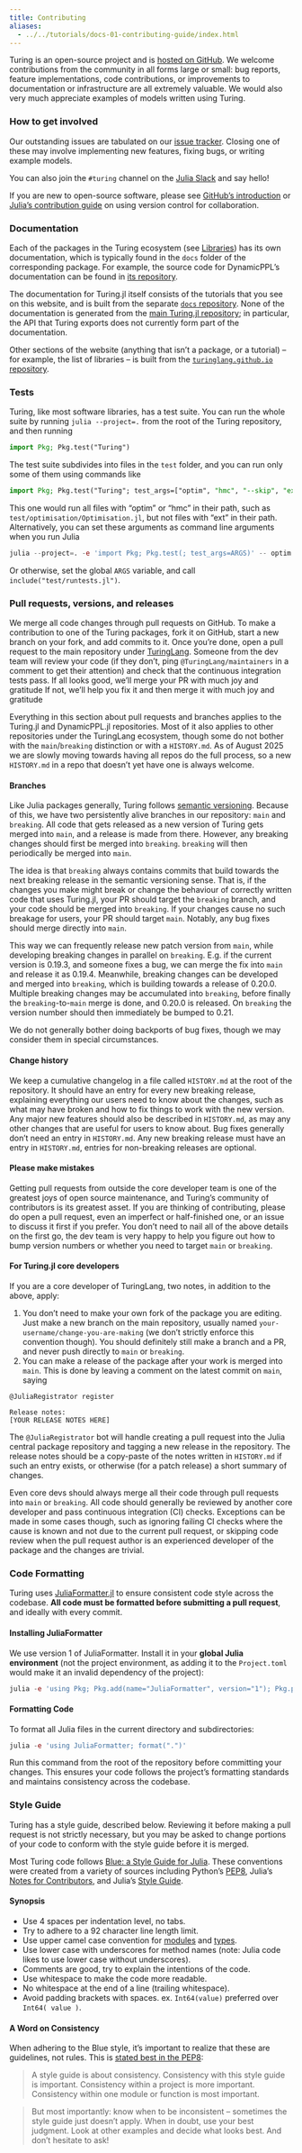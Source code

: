 ```yaml
---
title: Contributing
aliases:
  - ../../tutorials/docs-01-contributing-guide/index.html
---
```


Turing is an open-source project and is [hosted on GitHub](https://github.com/TuringLang).
We welcome contributions from the community in all forms large or small: bug reports, feature implementations, code contributions, or improvements to documentation or infrastructure are all extremely valuable.
We would also very much appreciate examples of models written using Turing.

### How to get involved

Our outstanding issues are tabulated on our [issue tracker](https://github.com/TuringLang/Turing.jl/issues).
Closing one of these may involve implementing new features, fixing bugs, or writing example models.

You can also join the `#turing` channel on the [Julia Slack](https://julialang.org/slack/) and say hello!

If you are new to open-source software, please see [GitHub's introduction](https://guides.github.com/introduction/flow/) or [Julia's contribution guide](https://github.com/JuliaLang/julia/blob/master/CONTRIBUTING.md) on using version control for collaboration.

### Documentation

Each of the packages in the Turing ecosystem (see [Libraries](/library)) has its own documentation, which is typically found in the `docs` folder of the corresponding package.
For example, the source code for DynamicPPL's documentation can be found in [its repository](https://github.com/TuringLang/DynamicPPL.jl).

The documentation for Turing.jl itself consists of the tutorials that you see on this website, and is built from the separate [`docs` repository](https://github.com/TuringLang/docs).
None of the documentation is generated from the [main Turing.jl repository](https://github.com/TuringLang/Turing.jl); in particular, the API that Turing exports does not currently form part of the documentation.

Other sections of the website (anything that isn't a package, or a tutorial) – for example, the list of libraries – is built from the [`turinglang.github.io` repository](https://github.com/TuringLang/turinglang.github.io).

### Tests

Turing, like most software libraries, has a test suite. You can run the whole suite by running `julia --project=.` from the root of the Turing repository, and then running

```julia
import Pkg; Pkg.test("Turing")
```

The test suite subdivides into files in the `test` folder, and you can run only some of them using commands like

```julia
import Pkg; Pkg.test("Turing"; test_args=["optim", "hmc", "--skip", "ext"])
```

This one would run all files with "optim" or "hmc" in their path, such as `test/optimisation/Optimisation.jl`, but not files with "ext" in their path. Alternatively, you can set these arguments as command line arguments when you run Julia

```julia
julia --project=. -e 'import Pkg; Pkg.test(; test_args=ARGS)' -- optim hmc --skip ext
```

Or otherwise, set the global `ARGS` variable, and call `include("test/runtests.jl")`. 

### Pull requests, versions, and releases

We merge all code changes through pull requests on GitHub. To make a contribution to one of the Turing packages, fork it on GitHub, start a new branch on your fork, and add commits to it. Once you're done, open a pull request to the main repository under [TuringLang](https://github.com/TuringLang). Someone from the dev team will review your code (if they don't, ping `@TuringLang/maintainers` in a comment to get their attention) and check that the continuous integration tests pass. If all looks good, we'll merge your PR with much joy and gratitude If not, we'll help you fix it and then merge it with much joy and gratitude

Everything in this section about pull requests and branches applies to the Turing.jl and DynamicPPL.jl repositories. Most of it also applies to other repositories under the TuringLang ecosystem, though some do not bother with the `main`/`breaking` distinction or with a `HISTORY.md`. As of August 2025 we are slowly moving towards having all repos do the full process, so a new `HISTORY.md` in a repo that doesn't yet have one is always welcome.

#### Branches

Like Julia packages generally, Turing follows [semantic versioning](https://semver.org/). Because of this, we have two persistently alive branches in our repository: `main` and `breaking`. All code that gets released as a new version of Turing gets merged into `main`, and a release is made from there. However, any breaking changes should first be merged into `breaking`. `breaking` will then periodically be merged into `main`.

The idea is that `breaking` always contains commits that build towards the next breaking release in the semantic versioning sense. That is, if the changes you make might break or change the behaviour of correctly written code that uses Turing.jl, your PR should target the `breaking` branch, and your code should be merged into `breaking`. If your changes cause no such breakage for users, your PR should target `main`. Notably, any bug fixes should merge directly into `main`.

This way we can frequently release new patch version from `main`, while developing breaking changes in parallel on `breaking`. E.g. if the current version is 0.19.3, and someone fixes a bug, we can merge the fix into `main` and release it as 0.19.4. Meanwhile, breaking changes can be developed and merged into `breaking`, which is building towards a release of 0.20.0. Multiple breaking changes may be accumulated into `breaking`, before finally the `breaking`-to-`main` merge is done, and 0.20.0 is released. On `breaking` the version number should then immediately be bumped to 0.21.

We do not generally bother doing backports of bug fixes, though we may consider them in special circumstances.

#### Change history

We keep a cumulative changelog in a file called `HISTORY.md` at the root of the repository. It should have an entry for every new breaking release, explaining everything our users need to know about the changes, such as what may have broken and how to fix things to work with the new version. Any major new features should also be described in `HISTORY.md`, as may any other changes that are useful for users to know about. Bug fixes generally don't need an entry in `HISTORY.md`. Any new breaking release must have an entry in `HISTORY.md`, entries for non-breaking releases are optional.

#### Please make mistakes

Getting pull requests from outside the core developer team is one of the greatest joys of open source maintenance, and Turing's community of contributors is its greatest asset. If you are thinking of contributing, please do open a pull request, even an imperfect or half-finished one, or an issue to discuss it first if you prefer. You don't need to nail all of the above details on the first go, the dev team is very happy to help you figure out how to bump version numbers or whether you need to target `main` or `breaking`.

#### For Turing.jl core developers

If you are a core developer of TuringLang, two notes, in addition to the above, apply:

1. You don't need to make your own fork of the package you are editing. Just make a new branch on the main repository, usually named `your-username/change-you-are-making` (we don't strictly enforce this convention though). You should definitely still make a branch and a PR, and never push directly to `main` or `breaking`.
2. You can make a release of the package after your work is merged into `main`. This is done by leaving a comment on the latest commit on `main`, saying

```
@JuliaRegistrator register

Release notes:
[YOUR RELEASE NOTES HERE]
```

The `@JuliaRegistrator` bot will handle creating a pull request into the Julia central package repository and tagging a new release in the repository. The release notes should be a copy-paste of the notes written in `HISTORY.md` if such an entry exists, or otherwise (for a patch release) a short summary of changes.

Even core devs should always merge all their code through pull requests into `main` or `breaking`. All code should generally be reviewed by another core developer and pass continuous integration (CI) checks. Exceptions can be made in some cases though, such as ignoring failing CI checks where the cause is known and not due to the current pull request, or skipping code review when the pull request author is an experienced developer of the package and the changes are trivial.

### Code Formatting

Turing uses [JuliaFormatter.jl](https://github.com/domluna/JuliaFormatter.jl) to ensure consistent code style across the codebase.
**All code must be formatted before submitting a pull request**, and ideally with every commit.

#### Installing JuliaFormatter

We use version 1 of JuliaFormatter.
Install it in your **global Julia environment** (not the project environment, as adding it to the `Project.toml` would make it an invalid dependency of the project):

```julia
julia -e 'using Pkg; Pkg.add(name="JuliaFormatter", version="1"); Pkg.pin("JuliaFormatter")'
```

#### Formatting Code

To format all Julia files in the current directory and subdirectories:

```julia
julia -e 'using JuliaFormatter; format(".")'
```

Run this command from the root of the repository before committing your changes.
This ensures your code follows the project's formatting standards and maintains consistency across the codebase.

### Style Guide

Turing has a style guide, described below.
Reviewing it before making a pull request is not strictly necessary, but you may be asked to change portions of your code to conform with the style guide before it is merged.

Most Turing code follows [Blue: a Style Guide for Julia](https://github.com/JuliaDiff/BlueStyle).
These conventions were created from a variety of sources including Python's [PEP8](http://legacy.python.org/dev/peps/pep-0008/), Julia's [Notes for Contributors](https://github.com/JuliaLang/julia/blob/master/CONTRIBUTING.md), and Julia's [Style Guide](https://docs.julialang.org/en/v1/manual/style-guide/).

#### Synopsis

  - Use 4 spaces per indentation level, no tabs.
  - Try to adhere to a 92 character line length limit.
  - Use upper camel case convention for [modules](https://docs.julialang.org/en/v1/manual/modules/) and [types](https://docs.julialang.org/en/v1/manual/types/).
  - Use lower case with underscores for method names (note: Julia code likes to use lower case without underscores).
  - Comments are good, try to explain the intentions of the code.
  - Use whitespace to make the code more readable.
  - No whitespace at the end of a line (trailing whitespace).
  - Avoid padding brackets with spaces. ex. `Int64(value)` preferred over `Int64( value )`.

#### A Word on Consistency

When adhering to the Blue style, it's important to realize that these are guidelines, not rules. This is [stated best in the PEP8](http://legacy.python.org/dev/peps/pep-0008/#a-foolish-consistency-is-the-hobgoblin-of-little-minds):

> A style guide is about consistency. Consistency with this style guide is important. Consistency within a project is more important. Consistency within one module or function is most important.

> But most importantly: know when to be inconsistent – sometimes the style guide just doesn't apply. When in doubt, use your best judgment. Look at other examples and decide what looks best. And don't hesitate to ask!

